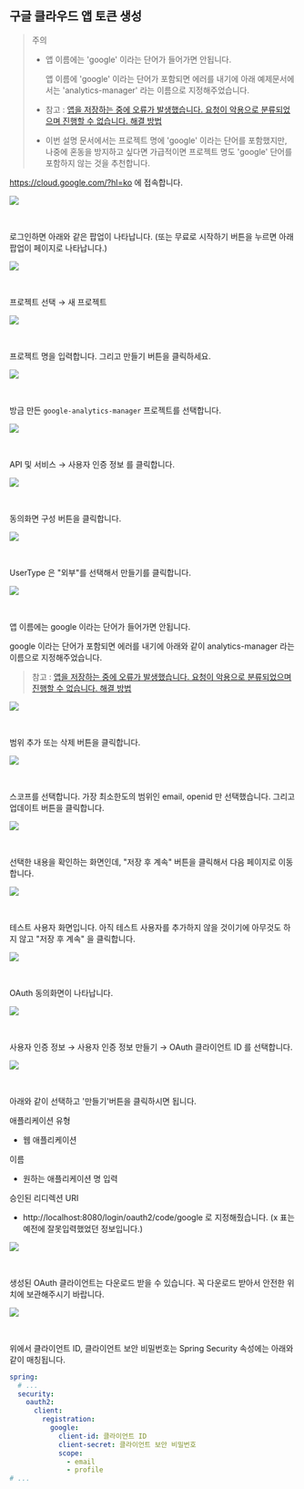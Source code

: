 ## 구글 클라우드 앱 토큰 생성

> 주의
>
> - 앱 이름에는 'google' 이라는 단어가 들어가면 안됩니다.
>
>   앱 이름에 'google' 이라는 단어가 포함되면 에러를 내기에 아래 예제문서에서는 'analytics-manager' 라는 이름으로 지정해주었습니다.
>
> - 참고 : [앱을 저장하는 중에 오류가 발생했습니다. 요청이 악용으로 분류되었으며 진행할 수 없습니다. 해결 방법](https://happy-jjang-a.tistory.com/288)
>
> - 이번 설명 문서에서는 프로젝트 명에 'google' 이라는 단어를 포함했지만, 나중에 혼동을 방지하고 싶다면 가급적이면 프로젝트 명도 'google' 단어를 포함하지 않는 것을 추천합니다.



https://cloud.google.com/?hl=ko 에 접속합니다.

![](./img/google-cloud-platform/1.png)

<br/>



로그인하면 아래와 같은 팝업이 나타납니다. (또는 무료로 시작하기 버튼을 누르면 아래 팝업이 페이지로 나타납니다.)

![](./img/google-cloud-platform/2.png)

<br/>



프로젝트 선택 → 새 프로젝트 

![](./img/google-cloud-platform/3.png)

<br/>



프로젝트 명을 입력합니다. 그리고 만들기 버튼을 클릭하세요.

![](./img/google-cloud-platform/4.png)

<br/>



방금 만든 `google-analytics-manager`  프로젝트를 선택합니다.

![](./img/google-cloud-platform/5.png)

<br/>



API 및 서비스 → 사용자 인증 정보 를 클릭합니다.

![](./img/google-cloud-platform/6.png)

<br/>



동의화면 구성 버튼을 클릭합니다.

![](./img/google-cloud-platform/7.png)

<br/>



UserType 은 "외부"를 선택해서 만들기를 클릭합니다.

![](./img/google-cloud-platform/8.png)

<br/>



앱 이름에는 google 이라는 단어가 들어가면 안됩니다.

google 이라는 단어가 포함되면 에러를 내기에 아래와 같이 analytics-manager 라는 이름으로 지정해주었습니다.

> 참고 : [앱을 저장하는 중에 오류가 발생했습니다. 요청이 악용으로 분류되었으며 진행할 수 없습니다. 해결 방법](https://happy-jjang-a.tistory.com/288)

![](./img/google-cloud-platform/9.png)

<br/>



범위 추가 또는 삭제 버튼을 클릭합니다.

![](./img/google-cloud-platform/10.png)

<br/>



스코프를 선택합니다. 가장 최소한도의 범위인 email, openid 만 선택했습니다. 그리고 업데이트 버튼을 클릭합니다. 

![](./img/google-cloud-platform/11.png)

<br/>



선택한 내용을 확인하는 화면인데, "저장 후 계속" 버튼을 클릭해서 다음 페이지로 이동합니다.

![](./img/google-cloud-platform/12.png)

<br/>



테스트 사용자 화면입니다. 아직 테스트 사용자를 추가하지 않을 것이기에 아무것도 하지 않고 "저장 후 계속" 을 클릭합니다.

![](./img/google-cloud-platform/13.png)

<br/>



OAuth 동의화면이 나타납니다.

![](./img/google-cloud-platform/14.png)

<br/>



사용자 인증 정보 → 사용자 인증 정보 만들기 → OAuth 클라이언트 ID 를 선택합니다.

![](./img/google-cloud-platform/15.png)

<br/>

아래와 같이 선택하고 '만들기'버튼을 클릭하시면 됩니다.

애플리케이션 유형

- 웹 애플리케이션

이름

- 원하는 애플리케이션 명 입력

승인된 리디렉션 URI

- http://localhost:8080/login/oauth2/code/google 로 지정해줬습니다. (x 표는 예전에 잘못입력했었던 정보입니다.)



![](./img/google-cloud-platform/16.png)

<br/>

생성된 OAuth 클라이언트는 다운로드 받을 수 있습니다. 꼭 다운로드 받아서 안전한 위치에 보관해주시기 바랍니다.

![](./img/google-cloud-platform/17.png)

<br/>



위에서 클라이언트 ID, 클라이언트 보안 비밀번호는 Spring Security 속성에는 아래와 같이 매칭됩니다.

```yaml
spring:
  # ... 
  security:
    oauth2:
      client:
        registration:
          google:
            client-id: 클라이언트 ID 
            client-secret: 클라이언트 보안 비밀번호
            scope:
              - email
              - profile
# ...
```





